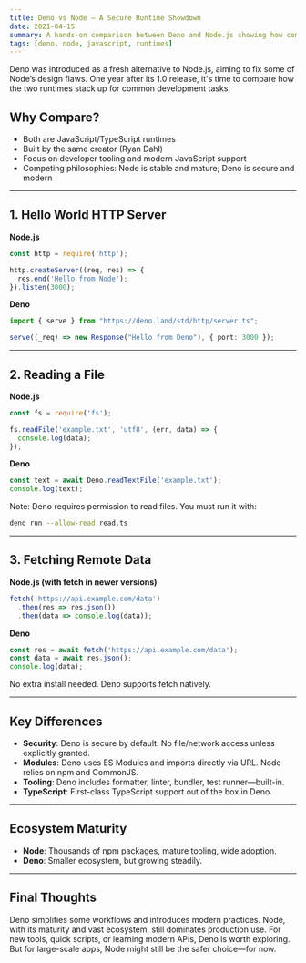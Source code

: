 ```yaml
---
title: Deno vs Node – A Secure Runtime Showdown
date: 2021-04-15
summary: A hands-on comparison between Deno and Node.js showing how common tasks differ, their tooling, and the trade-offs.
tags: [deno, node, javascript, runtimes]
---
```


Deno was introduced as a fresh alternative to Node.js, aiming to fix some of Node’s design flaws. One year after its 1.0 release, it's time to compare how the two runtimes stack up for common development tasks.

## Why Compare?

- Both are JavaScript/TypeScript runtimes
- Built by the same creator (Ryan Dahl)
- Focus on developer tooling and modern JavaScript support
- Competing philosophies: Node is stable and mature; Deno is secure and modern

---

## 1. Hello World HTTP Server

**Node.js**

```js
const http = require('http');

http.createServer((req, res) => {
  res.end('Hello from Node');
}).listen(3000);
```

**Deno**

```ts
import { serve } from "https://deno.land/std/http/server.ts";

serve((_req) => new Response("Hello from Deno"), { port: 3000 });
```

---

## 2. Reading a File

**Node.js**

```js
const fs = require('fs');

fs.readFile('example.txt', 'utf8', (err, data) => {
  console.log(data);
});
```

**Deno**

```ts
const text = await Deno.readTextFile('example.txt');
console.log(text);
```

Note: Deno requires permission to read files. You must run it with:

```bash
deno run --allow-read read.ts
```

---

## 3. Fetching Remote Data

**Node.js (with fetch in newer versions)**

```js
fetch('https://api.example.com/data')
  .then(res => res.json())
  .then(data => console.log(data));
```

**Deno**

```ts
const res = await fetch('https://api.example.com/data');
const data = await res.json();
console.log(data);
```

No extra install needed. Deno supports fetch natively.

---

## Key Differences

- **Security**: Deno is secure by default. No file/network access unless explicitly granted.
- **Modules**: Deno uses ES Modules and imports directly via URL. Node relies on npm and CommonJS.
- **Tooling**: Deno includes formatter, linter, bundler, test runner—built-in.
- **TypeScript**: First-class TypeScript support out of the box in Deno.

---

## Ecosystem Maturity

- **Node**: Thousands of npm packages, mature tooling, wide adoption.
- **Deno**: Smaller ecosystem, but growing steadily.

---

## Final Thoughts

Deno simplifies some workflows and introduces modern practices. Node, with its maturity and vast ecosystem, still dominates production use. For new tools, quick scripts, or learning modern APIs, Deno is worth exploring. But for large-scale apps, Node might still be the safer choice—for now.
